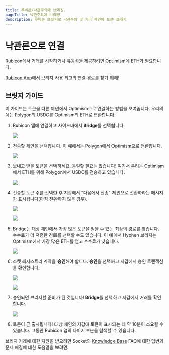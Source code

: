 ```yaml
---
title: 루비콘/낙관주의에 브리징
pageTitle: 낙관주의에 브리징
description: 루비콘 브릿지로 낙관주의 및 기타 체인에 토큰 보내기
---
```


# 낙관론으로 연결

Rubicon에서 거래를 시작하거나 유동성을 제공하려면 [Optimism](https://www.optimism.io/)에 ETH가 필요합니다.

[Rubicon App](https://app.rubicon.finance/)에서 브리지 사용 최고의 연결 경로를 찾기 위해!

## 브릿지 가이드

이 가이드는 토큰을 다른 체인에서 Optimism으로 연결하는 방법을 보여줍니다. 우리의 예는 Polygon의 USDC를 Optimism의 ETH로 변환합니다.

1. Rubicon 앱에 연결하고 사이드바에서 **Bridge**를 선택합니다.
   
   ![](</assets/image(96).png>)

2. 전송할 체인을 선택합니다. 이 예에서는 Polygon에서 Optimism으로 전환합니다.
   
   ![](/assets/image.png)

3. 보내고 받을 토큰을 선택하세요. 동일할 필요는 없습니다! 여기서 우리는 Optimism에서 ETH를 위해 Polygon에서 USDC를 전송하고 있습니다.
   
   ![](</assets/image(115).png>)

4. 전송할 토큰 수를 선택한 후 지갑에서 "다음에서 전송" 체인으로 전환하라는 메시지가 표시됩니다(아직 전환하지 않은 경우).
   
   ![](</assets/image(120).png>)
   
   ![](</assets/image(39).png>)

5. Bridge는 대상 체인에서 가장 많은 토큰을 얻을 수 있는 최상의 경로를 찾습니다. 수수료가 더 저렴한 경로를 선택할 수도 있습니다. 이 예에서 Hyphen 브리지는 Optimism에서 가장 많은 ETH를 얻고 수수료가 낮습니다.
   
   ![](</assets/image(101).png>)

6. 소켓 레지스트리 계약을 **승인**해야 합니다. **승인**을 선택하고 지갑에서 승인 트랜잭션을 확인합니다.
   
   ![](</assets/image(6).png>)
   
   ![](</assets/image(5).png>)

7. 승인되면 브리지할 준비가 된 것입니다! **Bridge**를 선택하고 지갑에서 거래를 확인합니다.
   
   ![](</assets/image(85).png>)

8. 토큰이 곧 출시됩니다! 대상 체인의 지갑에 토큰이 표시되는 데 약 10분이 소요될 수 있습니다. 그동안 Rubicon 앱의 나머지 부분을 탐색할 수 있습니다.



브리지 거래에 대한 지원을 받으려면 Socket의 [Knowledge Base](https://socketdottech.zendesk.com/hc/en-us) FAQ에 대한 답변과 문제 해결에 대한 도움말을 보려면.